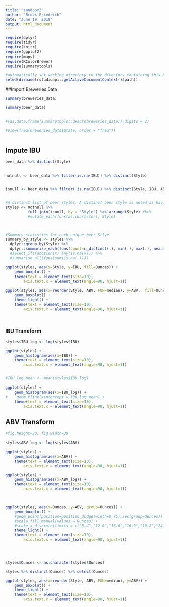 ```yaml
---
title: "sandbox2"
author: "Brock Friedrich"
date: "June 19, 2018"
output: html_document
---
```




```r
require(dplyr)
require(tidyr)
require(knitr)
require(ggplot2)
require(maps)
require(RColorBrewer)
require(summarytools)

#automatically set working directory to the directory containing this R script
setwd(dirname(rstudioapi::getActiveDocumentContext()$path))
```

##Import Breweries Data
```r


summary(breweries_data)

summary(beer_data)


#(as.data.frame(summarytools::descr(breweries_data)),digits = 2)

#view(freq(breweries_data$State, order = "freq"))



```


## Impute IBU
```r

beer_data %>% distinct(Style)


notnull <- beer_data %>% filter(is.na(IBU)) %>% distinct(Style)


isnull <- beer_data %>% filter(!is.na(IBU)) %>% distinct(Style, IBU, ABV, Ounces) %>% arrange(Style)


#A distinct list of beer styles. A distinct beer style is noted as having a unique style name, IBU, ABV, and Ounces values.
styles <- notnull %>% 
          full_join(isnull, by = "Style") %>% arrange(Style) #%>%
          #mutate_each(funs(as.character), Style)



#Summary statistics for each unique beer Stlye
summary_by_style <- styles %>%
  dplyr::group_by(Style) %>%
  dplyr::summarize_each(funs(count=n_distinct(.), min(.), max(.), mean(.), median(.), sd(.)))
  #select_if(function(x) any(is.na(x))) %>%
  #summarise_all(funs(sum(is.na(.))))

ggplot(styles, aes(x=Style, y=IBU, fill=Ounces)) +
    geom_boxplot() +
    theme(text = element_text(size=10),
        axis.text.x = element_text(angle=90, hjust=1)) 

ggplot(styles, aes(x=reorder(Style, ABV, FUN=median), y=ABV,  fill=Ounces)) +
    geom_boxplot() +
    theme_light() +
    theme(text = element_text(size=10),
        axis.text.x = element_text(angle=90, hjust=1))
    



```


### IBU Transform
```r

styles$IBU_log <- log(styles$IBU)

ggplot(styles) +
    geom_histogram(aes(x=IBU)) +
    theme(text = element_text(size=10),
        axis.text.x = element_text(angle=90, hjust=1)) 


#IBU_log_mean <- mean(styles$IBU_log)

ggplot(styles) +
    geom_histogram(aes(x=IBU_log)) +
#    geom_vline(xintercept = IBU_log_mean) +
    theme(text = element_text(size=10),
        axis.text.x = element_text(angle=90, hjust=1)) 

```


## ABV Transform
```r
#fig.height=20, fig.width=30

styles$ABV_log <- log(styles$ABV)

ggplot(styles) +
    geom_histogram(aes(x=ABV)) +
    theme(text = element_text(size=10),
        axis.text.x = element_text(angle=90, hjust=1)) 

ggplot(styles) +
    geom_histogram(aes(x=ABV_log)) +
    theme(text = element_text(size=10),
        axis.text.x = element_text(angle=90, hjust=1)) 



ggplot(styles, aes(x=Ounces, y=ABV, group=Ounces)) +
    geom_boxplot() +
    #geom_point(position=position_dodge(width=0.75),aes(group=Ounces)) +
    #scale_fill_manual(values = Ounces) +
    #scale_x_discrete(limits = c("8.4","12.0","16.0","16.9","19.2","24.0","32.0","NA")) +
    theme_light() +
    theme(text = element_text(size=10),
        axis.text.x = element_text(angle=90, hjust=1))
    



styles$Ounces <- as.character(styles$Ounces)

styles %>% distinct(Ounces) %>% select(Ounces)

ggplot(styles, aes(x=reorder(Style, ABV, FUN=median), y=ABV)) +
    geom_boxplot() +
    theme_light() +
    theme(text = element_text(size=10),
        axis.text.x = element_text(angle=90, hjust=1))
    

```






